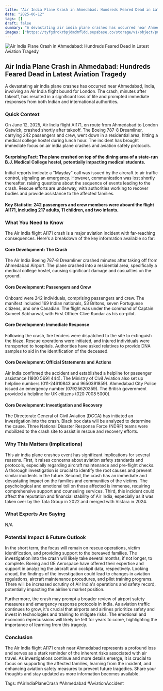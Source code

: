 ```yaml
---
title: "Air India Plane Crash in Ahmedabad: Hundreds Feared Dead in Latest Aviation Tragedy"
date: "2025-06-12"
tags: []
draft: false
summary: "A devastating air india plane crashes has occurred near Ahmedabad, India, involving an Air India flight bound for London. The crash, minutes after takeoff, has resulted in a significant loss of life and prompted immediate responses from both Indian and international authorities."
images: ["https://tyfgdrokrbpjdmdmfldd.supabase.co/storage/v1/object/public/image/2025-06-12-12-04-37-525-04-00.jpg"]
---
```




![Air India Plane Crash in Ahmedabad: Hundreds Feared Dead in Latest Aviation Tragedy](https://tyfgdrokrbpjdmdmfldd.supabase.co/storage/v1/object/public/image/2025-06-12-12-04-37-525-04-00.jpg)

## Air India Plane Crash in Ahmedabad: Hundreds Feared Dead in Latest Aviation Tragedy

A devastating air india plane crashes has occurred near Ahmedabad, India, involving an Air India flight bound for London. The crash, minutes after takeoff, has resulted in a significant loss of life and prompted immediate responses from both Indian and international authorities.

### Quick Context

On June 12, 2025, Air India flight AI171, en route from Ahmedabad to London Gatwick, crashed shortly after takeoff. The Boeing 787-8 Dreamliner, carrying 242 passengers and crew, went down in a residential area, hitting a medical college hostel during lunch hour. The incident has brought immediate focus on air india plane crashes and aviation safety protocols.

#### Surprising Fact: The plane crashed on top of the dining area of a state-run B.J. Medical College hostel, potentially impacting medical students.

Initial reports indicate a "Mayday" call was issued by the aircraft to air traffic control, signaling an emergency. However, communication was lost shortly thereafter, raising questions about the sequence of events leading to the crash. Rescue efforts are underway, with authorities working to recover bodies and provide assistance to the affected families.

#### Key Statistic: 242 passengers and crew members were aboard the flight AI171, including 217 adults, 11 children, and two infants.

### What You Need to Know

The Air India flight AI171 crash is a major aviation incident with far-reaching consequences. Here's a breakdown of the key information available so far:

#### Core Development: The Crash

The Air India Boeing 787-8 Dreamliner crashed minutes after taking off from Ahmedabad Airport. The plane crashed into a residential area, specifically a medical college hostel, causing significant damage and casualties on the ground.

#### Core Development: Passengers and Crew

Onboard were 242 individuals, comprising passengers and crew. The manifest included 169 Indian nationals, 53 Britons, seven Portuguese citizens, and one Canadian. The flight was under the command of Captain Sumeet Sabharwal, with First Officer Clive Kundar as his co-pilot.

#### Core Development: Immediate Response

Following the crash, fire tenders were dispatched to the site to extinguish the blaze. Rescue operations were initiated, and injured individuals were transported to hospitals. Authorities have asked relatives to provide DNA samples to aid in the identification of the deceased.

#### Core Development: Official Statements and Actions

Air India confirmed the accident and established a helpline for passenger assistance (1800 5691 444). The Ministry of Civil Aviation also set up helpline numbers (011-24610843 and 9650391859). Ahmedabad City Police issued an emergency number (07925620359). The British government provided a helpline for UK citizens (020 7008 5000).

#### Core Development: Investigation and Recovery

The Directorate General of Civil Aviation (DGCA) has initiated an investigation into the crash. Black box data will be analyzed to determine the cause. Three National Disaster Response Force (NDRF) teams were mobilized to the crash site to assist in rescue and recovery efforts.

### Why This Matters (Implications)

This air india plane crashes event has significant implications for several reasons. First, it raises concerns about aviation safety standards and protocols, especially regarding aircraft maintenance and pre-flight checks. A thorough investigation is crucial to identify the root causes and prevent similar incidents in the future. Second, the crash has an immediate and devastating impact on the families and communities of the victims. The psychological and emotional toll on those affected is immense, requiring comprehensive support and counseling services. Third, this incident could affect the reputation and financial stability of Air India, especially as it was taken over by the Tata Group in 2022 and merged with Vistara in 2024.

### What Experts Are Saying

N/A

### Potential Impact & Future Outlook

In the short term, the focus will remain on rescue operations, victim identification, and providing support to the bereaved families. The investigation into the crash will likely take several months, if not longer, to complete. Boeing and GE Aerospace have offered their expertise and support in analyzing the aircraft and cockpit data, respectively.
Looking ahead, the findings of the investigation could lead to changes in aviation regulations, aircraft maintenance procedures, and pilot training programs. There will be increased scrutiny of Air India's operations and safety record, potentially impacting the airline's market position.

Furthermore, the crash may prompt a broader review of airport safety measures and emergency response protocols in India. As aviation traffic continues to grow, it's crucial that airports and airlines prioritize safety and invest in technologies and training to mitigate risks. The emotional and economic repercussions will likely be felt for years to come, highlighting the importance of learning from this tragedy.

### Conclusion

The Air India flight AI171 crash near Ahmedabad represents a profound loss and serves as a stark reminder of the inherent risks associated with air travel. As investigations continue and more details emerge, it is crucial to focus on supporting the affected families, learning from the incident, and enhancing aviation safety measures to prevent future tragedies. Share your thoughts and stay updated as more information becomes available.

Tags: #AirIndiaPlaneCrash #Ahmedabad #AviationAccident

